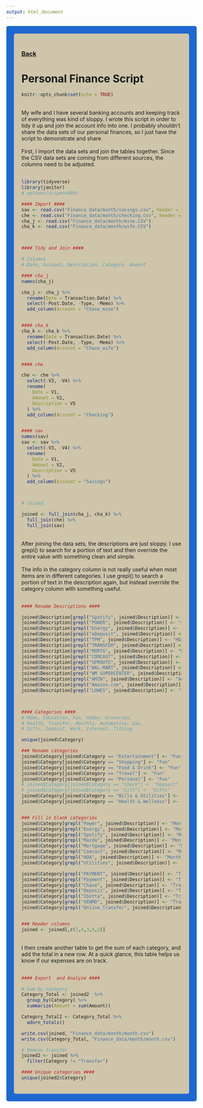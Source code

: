 ```yaml
---
output: html_document
---
```




<style type="text/css">
.main-container {
  max-width: 1800px;
  margin-left: auto;
  margin-right: auto;
}
</style>

<style>
div.gray { background-color:#1f68cf; border-radius: 5px; padding: 20px;}
</style>
<div class = "gray">


<style>
div.blue { background-color:#cfc5ab; border-radius: 5px; padding: 20px;}
</style>
<div class = "blue">

### [Back](http://falconer94.github.io/)

# Personal Finance Script

```r
knitr::opts_chunk$set(echo = TRUE)
```
<br>
My wife and I have several banking accounts and keeping track of everything was kind of sloppy. I wrote this script in order to tidy it up and join the account info into one. I probably shouldn't share the data sets of our personal finances, so I just have the script to demonstrate and share.
<br><br>
First, I import the data sets and join the tables together. Since the CSV data sets are coming from different sources, the columns need to be adjusted.
<br><br>
```r
library(tidyverse)
library(janitor)
# options(scipen=999)

#### Import ####
sav <- read.csv("Finance_data/month/savings.csv", header = FALSE)
che <- read.csv("Finance_data/month/checking.csv", header = FALSE)
cha_j <- read.csv("Finance_data/month/mine.CSV")
cha_k <- read.csv("Finance_data/month/wife.CSV")



#### Tidy and Join ####

# Columns
# Date, Account, Description, Category, Amount

#### cha_j 
names(cha_j)

cha_j <- cha_j %>% 
  rename(Date = Transaction.Date) %>% 
  select(-Post.Date, -Type, -Memo) %>% 
  add_column(Account = "Chase_mine") 


#### cha_k
cha_k <- cha_k %>% 
  rename(Date = Transaction.Date) %>% 
  select(-Post.Date, -Type, -Memo) %>% 
  add_column(Account = "Chase_wife") 


#### che

che <- che %>% 
  select(-V3, -V4) %>% 
  rename(
    Date = V1,
    Amount = V2,
    Description = V5
  ) %>% 
  add_column(Account = "Checking") 


#### sav
names(sav)
sav <- sav %>% 
  select(-V3, -V4) %>% 
  rename(
    Date = V1,
    Amount = V2,
    Description = V5
  ) %>% 
  add_column(Account = "Savings") 



# Joined

joined <- full_join(cha_j, cha_k) %>% 
  full_join(che) %>% 
  full_join(sav)
```
<br>
After joining the data sets, the descriptions are just sloppy. I use grepl() to search for a portion of text and then override the entire value with something clean and simple. 
<br><br>
The info in the category column is not really useful when most items are in different categories. I use grepl() to search a portion of text in the description again, but instead override the category column with something useful. 
<br><br>
```r
#### Rename Descriptions ####

joined$Description[grepl("Spotify", joined$Description)] <- "Spotify"
joined$Description[grepl("POWER", joined$Description)] <- "Power"
joined$Description[grepl("Energy", joined$Description)] <- "Energy"
joined$Description[grepl("eDeposit", joined$Description)] <- "Deposit"
joined$Description[grepl("TPM", joined$Description)] <- "HOA"
joined$Description[grepl("TRANSFER", joined$Description)] <- "Online_Transfer"
joined$Description[grepl("MORTG", joined$Description)] <- "Mortgage"
joined$Description[grepl("COMCAST", joined$Description)] <- "Comcast"
joined$Description[grepl("SPROUTS", joined$Description)] <- "Sprouts"
joined$Description[grepl("WAL-MART", joined$Description)] <- "Walmart"
joined$Description[grepl("WM SUPERCENTER", joined$Description)] <- "Walmart"
joined$Description[grepl("AMZN", joined$Description)] <- "Amazon"
joined$Description[grepl("Amazon.com", joined$Description)] <- "Amazon"
joined$Description[grepl("LOWES", joined$Description)] <- "Lowes"



#### Categories ####
# Home, Education, Fun, Hobby, Groceries, 
# Health, Transfer, Monthly, Automotive, Gas, 
# Gifts, Deposit, Work, Interest, Tithing

unique(joined$Category)

### Rename categories
joined$Category[joined$Category == "Entertainment"] <- "Fun"
joined$Category[joined$Category == "Shopping"] <- "Fun"
joined$Category[joined$Category == "Food & Drink"] <- "Fun"
joined$Category[joined$Category == "Travel"] <- "Fun"
joined$Category[joined$Category == "Personal"] <- "Fun"
# joined$Category[joined$Category == "check"] <- "Deposit"
# joined$Category[joined$Category == "Gift"] <- "Gifts"
joined$Category[joined$Category == "Bills & Utilities"] <- "Monthly"
joined$Category[joined$Category == "Health & Wellness"] <- "Health"


### Fill in blank categories
joined$Category[grepl("Power", joined$Description)] <- "Monthly"
joined$Category[grepl("Energy", joined$Description)] <- "Monthly"
joined$Category[grepl("Spotify", joined$Description)] <- "Monthly"
joined$Category[grepl("Mazda", joined$Description)] <- "Monthly"
joined$Category[grepl("Mortgage", joined$Description)] <- "Monthly"
joined$Category[grepl("Comcast", joined$Description)] <- "Monthly"
joined$Category[grepl("HOA", joined$Description)] <- "Monthly"
joined$Category[grepl("Utilities", joined$Description)] <- "Monthly"

joined$Category[grepl("PAYMENT", joined$Description)] <- "Transfer"
joined$Category[grepl("Payment", joined$Description)] <- "Transfer"
joined$Category[grepl("Chase", joined$Description)] <- "Transfer"
joined$Category[grepl("Deposit", joined$Description)] <- "Transfer"
joined$Category[grepl("Ibotta", joined$Description)] <- "Transfer"
joined$Category[grepl("VENMO", joined$Description)] <- "Transfer"
joined$Category[grepl("Online_Transfer", joined$Description)] <- "Transfer"


### Reoder columns
joined <- joined[,c(1,4,3,5,2)]

```
<br>
I then create another table to get the sum of each category, and add the total in a new row. At a quick glance, this table helps us know if our expenses are on track. 
<br><br>
```r
#### Export  and Analyze ####

# Sum by category
Category_Total <- joined2  %>% 
  group_by(Category) %>% 
  summarize(Amount = sum(Amount)) 

Category_Total2 <- Category_Total %>% 
  adorn_totals()

write.csv(joined, "Finance_data/month/month.csv")
write.csv(Category_Total, "Finance_data/month/month.csv")

# Remove Transfer
joined2 <- joined %>% 
  filter(Category != "Transfer")

#### Unique categories ####
unique(joined2$Category)

```